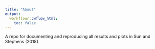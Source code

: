 ```yaml
---
title: "About"
output:
  workflowr::wflow_html:
    toc: false
---
```


A repo for documenting and reproducing all results and plots in Sun and Stephens (2018).
